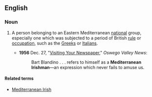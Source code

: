 ==English==

===Noun===
{{en-noun|head=[[Mediterranean]] [[Irishman]]|Mediterranean Irishmen}}

# {{label|en|originally|British|humorous|sometimes|offensive}} A person belonging to an Eastern Mediterranean [[national]] group, especially one which was subjected to a period of British [[rule]] or [[occupation]], such as the [[Greek]]s or [[Italian]]s.
#* '''1956''' Dec. 27, "[http://fultonhistory.com/Process%20small/Newspapers/Valley%20News/Oswego%20Valley%20News%201956%20pdf/Newspaper%20Oswego%20Valley%20News%201956%20-%200618.pdf Visiting Your Newspaper]," ''Oswego Valley News'':
#*: Bart Blandino . . . refers to himself as a '''Mediterranean Irishman'''—an expression which never fails to amuse us.

====Related terms====
* [[Mediterranean Irish]]